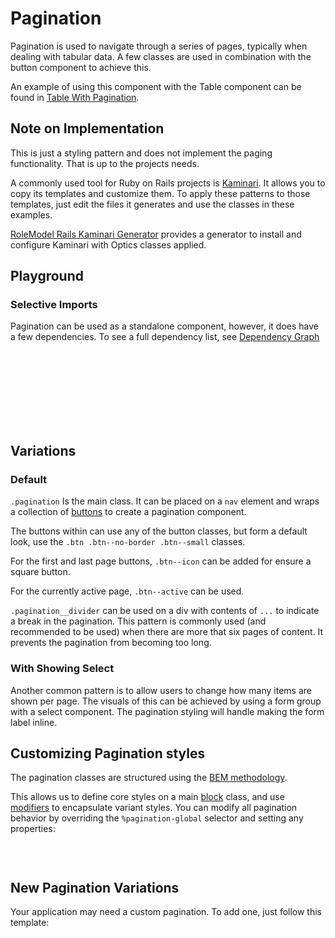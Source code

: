 
<Meta of={PaginationStories} />

# Pagination

<div
  dangerouslySetInnerHTML={{
    __html: createSourceCodeLink({ link: 'components/pagination.css' }).outerHTML,
  }}
></div>

Pagination is used to navigate through a series of pages, typically when dealing with tabular data.
A few classes are used in combination with the button component to achieve this.

An example of using this component with the Table component can be found in [Table With Pagination](?path=/docs/content-components-table--docs#with-pagination).

## Note on Implementation

This is just a styling pattern and does not implement the paging functionality. That is up to the projects needs.

A commonly used tool for Ruby on Rails projects is [Kaminari](https://github.com/kaminari/kaminari). It allows you to copy its templates and customize them. To apply these patterns to those templates, just edit the files it generates and use the classes in these examples.

[RoleModel Rails Kaminari Generator](https://github.com/RoleModel/rolemodel_rails/tree/master/lib/generators/rolemodel/kaminari) provides a generator to install and configure Kaminari with Optics classes applied.

## Playground

<Canvas of={PaginationStories.Default} />
<Controls of={PaginationStories.Default} />

### Selective Imports

Pagination can be used as a standalone component, however, it does have a few dependencies. To see a full dependency list, see [Dependency Graph](?path=/docs/overview-selective-imports--docs#dependencies)

```css
/* Depends on */
@import '@rolemodel/optics/dist/css/core/tokens';
@import '@rolemodel/optics/dist/css/core/base';
@import '@rolemodel/optics/dist/css/core/button';
@import '@rolemodel/optics/dist/css/core/form';

/* Component */
@import '@rolemodel/optics/dist/css/components/pagination';
```

## Variations

### Default

`.pagination` Is the main class. It can be placed on a `nav` element and wraps a collection of [buttons](?path=/docs/navigation-components-button--docs) to create a pagination component.

The buttons within can use any of the button classes, but form a default look, use the `.btn .btn--no-border .btn--small` classes.

For the first and last page buttons, `.btn--icon` can be added for ensure a square button.

For the currently active page, `.btn--active` can be used.

`.pagination__divider` can be used on a div with contents of `...` to indicate a break in the pagination.
This pattern is commonly used (and recommended to be used) when there are more that six pages of content. It prevents the pagination from becoming too long.

<Canvas of={PaginationStories.Default} />

### With Showing Select

Another common pattern is to allow users to change how many items are shown per page. The visuals of this can be achieved by using a form group with a select component. The pagination styling will handle making the form label inline.

<Canvas of={PaginationStories.WithShowing} />

## Customizing Pagination styles

<div
  dangerouslySetInnerHTML={{
    __html: createAlert({
      title: 'Important!',
      description: 'These patterns represent how to customize the style of the pagination for your project.',
    }).outerHTML,
  }}
></div>

The pagination classes are structured using the [BEM methodology](https://getbem.com/naming).

This allows us to define core styles on a main [block](https://getbem.com/naming/#block) class, and use [modifiers](https://getbem.com/naming/#modifier) to encapsulate variant styles. You can modify all pagination behavior by overriding the `%pagination-global` selector and setting any properties:

```css
.pagination {
}
```

## New Pagination Variations

<div
  dangerouslySetInnerHTML={{
    __html: createAlert({
      title: 'Important!',
      description: 'These patterns represent how to create new variations of the pagination for your project.',
    }).outerHTML,
  }}
></div>

Your application may need a custom pagination. To add one, just follow this template:

```css
.pagination--{name} {
}
```
